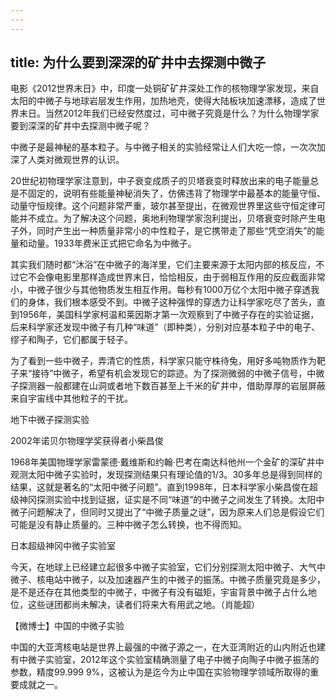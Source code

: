 ```yaml
---
---
---
```

title: 为什么要到深深的矿井中去探测中微子
---




电影《2012世界末日》中，印度一处铜矿矿井深处工作的核物理学家发现，来自太阳的中微子与地球岩层发生作用，加热地壳，使得大陆板块加速漂移，造成了世界末日。当然2012年我们已经安然度过，可中微子究竟是什么？为什么物理学家要到深深的矿井中去探测中微子呢？

中微子是最神秘的基本粒子。与中微子相关的实验经常让人们大吃一惊，一次次加深了人类对微观世界的认识。

20世纪初物理学家注意到，中子衰变成质子的贝塔衰变时释放出来的电子能量总是不固定的，说明有些能量神秘消失了，仿佛违背了物理学中最基本的能量守恒、动量守恒规律。这个问题非常严重，玻尔甚至提出，在微观世界里这些守恒定律可能并不成立。为了解决这个问题，奥地利物理学家泡利提出，贝塔衰变时除产生电子外，同时产生出一种质量非常小的中性粒子，是它携带走了那些“凭空消失”的能量和动量。1933年费米正式把它命名为中微子。

其实我们随时都“沐浴”在中微子的海洋里，它们主要来源于太阳内部的核反应，不过它不会像电影里那样造成世界末日，恰恰相反，由于弱相互作用的反应截面非常小，中微子很少与其他物质发生相互作用。每秒有1000万亿个太阳中微子穿透我们的身体，我们根本感受不到。中微子这种强悍的穿透力让科学家吃尽了苦头，直到1956年，美国科学家柯温和莱因斯才第一次观察到了中微子存在的实验证据，后来科学家还发现中微子有几种“味道”（即种类），分别对应基本粒子中的电子、缪子和陶子，它们都属于轻子。

为了看到一些中微子，弄清它的性质，科学家只能守株待兔，用好多吨物质作为靶子来“接待”中微子，希望有机会发现它的踪迹。为了探测微弱的中微子信号，中微子探测器一般都建在山洞或者地下数百甚至上千米的矿井中，借助厚厚的岩层屏蔽来自宇宙线中其他粒子的干扰。

地下中微子探测实验



2002年诺贝尔物理学奖获得者小柴昌俊



1968年美国物理学家雷蒙德·戴维斯和约翰·巴考在南达科他州一个金矿的深矿井中观测太阳中微子实验时，发现探测结果只有理论值的1/3。30多年总是得到同样的结果，这就是著名的“太阳中微子问题”。直到1998年，日本科学家小柴昌俊在超级神冈探测实验中找到证据，证实是不同“味道”的中微子之间发生了转换。太阳中微子问题解决了，但同时又提出了“中微子质量之谜”，因为原来人们总是假设它们可能是没有静止质量的。三种中微子怎么转换，也不得而知。

日本超级神冈中微子实验室



今天，在地球上已经建立起很多中微子实验室，它们分别探测太阳中微子、大气中微子、核电站中微子，以及加速器产生的中微子的振荡。中微子质量究竟是多少，是不是还存在其他类型的中微子，中微子有没有磁矩，宇宙背景中微子占什么地位，这些谜团都尚未解决，读者们将来大有用武之地。（肖能超）





【微博士】中国的中微子实验

中国的大亚湾核电站是世界上最强的中微子源之一，在大亚湾附近的山内附近也建有中微子实验室，2012年这个实验室精确测量了电子中微子向陶子中微子振荡的参数，精度99.999 9%，这被认为是迄今为止中国在实验物理学领域所取得的重要成就之一。
